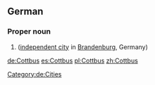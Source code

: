 ==German==
{{wikipedia|lang=de}}
===Proper noun===
{{de-proper noun}}

# {{l|en|Cottbus}} ([[independent city]] in [[Brandenburg]], Germany)

[[Category:de:Cities]]

[[de:Cottbus]]
[[es:Cottbus]]
[[pl:Cottbus]]
[[zh:Cottbus]]